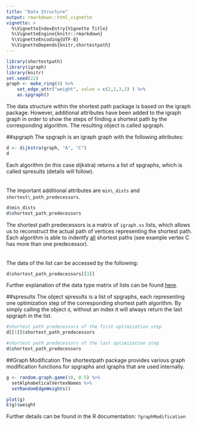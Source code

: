```yaml
---
title: "Data Structure"
output: rmarkdown::html_vignette
vignette: >
  %\VignetteIndexEntry{Vignette Title}
  %\VignetteEngine{knitr::rmarkdown}
  %\VignetteEncoding{UTF-8}
  %\VignetteDepends{knitr,shortestpath}
---
```

```r
library(shortestpath)
library(igraph)
library(knitr)
set.seed(22)
graph <- make_ring(4) %>%
    set_edge_attr("weight", value = c(2,2,3,1) ) %>%
    as.spgraph()
```
The data structure within the shortest path package is based on the igraph package. However, additional attributes have been added to the igraph graph in order to show the steps of finding a shortest path by the corresponding algorithm. The resulting object is called spgraph.

##spgraph
The spgraph is an igraph graph with the following attributes:
```r
d <- dijkstra(graph, "A", "C")
d
```
Each algorithm (in this case dijkstra) returns a list of spgraphs, which is called spresults (details will follow).  
<br><br>
The important additional attributes are `min\_dists` and `shortest\_path_predecessors`.
```r
d$min_dists
d$shortest_path_predecessors
```
The shortest path predecessors is a matrix of `igraph.vs` lists, which allows us to reconstruct the actual path of vertices representing the shortest path. Each algorithm is able to indentfy <u>all</u> shortest paths (see example vertex C has more than one predecessor).  
<br><br>
The data of the list can be accessed by the following:
```r
d$shortest_path_predecessors[[3]]
```
Further explanation of the data type matrix of lists can be found <a href="http://stackoverflow.com/questions/30007890/how-to-create-a-matrix-of-lists-in-r" tabindex="4">here</a>.

##spresults
The object spresults is a list of spgraphs, each representing one optimization step of the corresponding shortest path algorithm. By simply calling the object `d`, without an index it will always return the last spgraph in the list. 
```r
#shortest path predecessors of the first optimization step
d[[1]]$shortest_path_predecessors

#shortest path predecessors of the last optimization step
d$shortest_path_predecessors
```


##Graph Modification
The shortestpath package provides various graph modification functions for spgraphs and igraphs that are used internally.

```r
g <- random.graph.game(10, 0.5) %>%
  setAlphabeticalVertexNames %>%
  setRandomEdgeWeights()

plot(g)
E(g)$weight
```
  
Further details can be found in the R documentation: `?graphModification`
